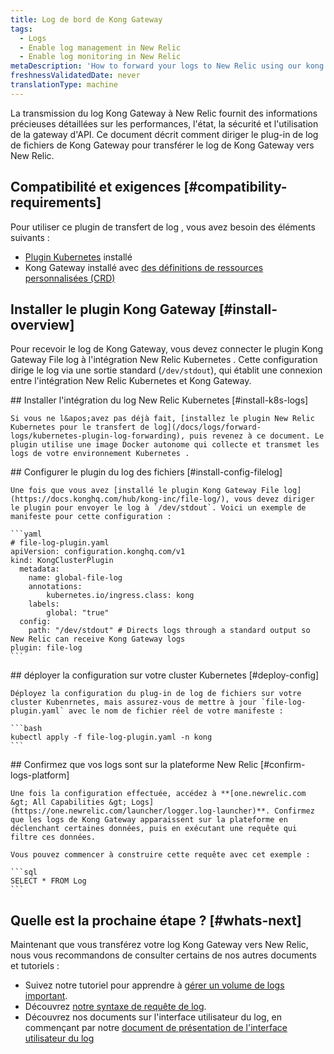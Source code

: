 ```yaml
---
title: Log de bord de Kong Gateway
tags:
  - Logs
  - Enable log management in New Relic
  - Enable log monitoring in New Relic
metaDescription: 'How to forward your logs to New Relic using our kong Gateway file log plugin, so you can use enhanced log management capabilities.'
freshnessValidatedDate: never
translationType: machine
---
```


La transmission du log Kong Gateway à New Relic fournit des informations précieuses détaillées sur les performances, l&apos;état, la sécurité et l&apos;utilisation de la gateway d&apos;API. Ce document décrit comment diriger le plug-in de log de fichiers de Kong Gateway pour transférer le log de Kong Gateway vers New Relic.

## Compatibilité et exigences [#compatibility-requirements]

Pour utiliser ce plugin de transfert de log , vous avez besoin des éléments suivants :

* [Plugin Kubernetes](/docs/logs/forward-logs/kubernetes-plugin-log-forwarding) installé
* Kong Gateway installé avec [des définitions de ressources personnalisées (CRD)](https://docs.konghq.com/kubernetes-ingress-controller/latest/plugins/rate-limiting/#install-the-gateway-apis)

## Installer le plugin Kong Gateway [#install-overview]

Pour recevoir le log de Kong Gateway, vous devez connecter le plugin Kong Gateway File log à l&apos;intégration New Relic Kubernetes . Cette configuration dirige le log via une sortie standard (`/dev/stdout`), qui établit une connexion entre l&apos;intégration New Relic Kubernetes et Kong Gateway.

<Steps>
  <Step>
    ## Installer l&apos;intégration du log New Relic Kubernetes [#install-k8s-logs]

    Si vous ne l&apos;avez pas déjà fait, [installez le plugin New Relic Kubernetes pour le transfert de log](/docs/logs/forward-logs/kubernetes-plugin-log-forwarding), puis revenez à ce document. Le plugin utilise une image Docker autonome qui collecte et transmet les logs de votre environnement Kubernetes .
  </Step>

  <Step>
    ## Configurer le plugin du log des fichiers [#install-config-filelog]

    Une fois que vous avez [installé le plugin Kong Gateway File log](https://docs.konghq.com/hub/kong-inc/file-log/), vous devez diriger le plugin pour envoyer le log à `/dev/stdout`. Voici un exemple de manifeste pour cette configuration :

    ```yaml
    # file-log-plugin.yaml
    apiVersion: configuration.konghq.com/v1
    kind: KongClusterPlugin
      metadata:
        name: global-file-log
        annotations:
            kubernetes.io/ingress.class: kong
        labels:
            global: "true"
      config:
        path: "/dev/stdout" # Directs logs through a standard output so New Relic can receive Kong Gateway logs
    plugin: file-log
    ```
  </Step>

  <Step>
    ## déployer la configuration sur votre cluster Kubernetes [#deploy-config]

    Déployez la configuration du plug-in de log de fichiers sur votre cluster Kubenrnetes, mais assurez-vous de mettre à jour `file-log-plugin.yaml` avec le nom de fichier réel de votre manifeste :

    ```bash
    kubectl apply -f file-log-plugin.yaml -n kong
    ```
  </Step>

  <Step>
    ## Confirmez que vos logs sont sur la plateforme New Relic [#confirm-logs-platform]

    Une fois la configuration effectuée, accédez à **[one.newrelic.com &gt; All Capabilities &gt; Logs](https://one.newrelic.com/launcher/logger.log-launcher)**. Confirmez que les logs de Kong Gateway apparaissent sur la plateforme en déclenchant certaines données, puis en exécutant une requête qui filtre ces données.

    Vous pouvez commencer à construire cette requête avec cet exemple :

    ```sql
    SELECT * FROM Log
    ```
  </Step>
</Steps>

## Quelle est la prochaine étape ? [#whats-next]

Maintenant que vous transférez votre log Kong Gateway vers New Relic, nous vous recommandons de consulter certains de nos autres documents et tutoriels :

* Suivez notre tutoriel pour apprendre à [gérer un volume de logs important](/docs/tutorial-manage-large-log-volume/get-started-managing-large-logs).
* Découvrez [notre syntaxe de requête de log](/docs/logs/ui-data/query-syntax-logs).
* Découvrez nos documents sur l&apos;interface utilisateur du log, en commençant par notre [document de présentation de l&apos;interface utilisateur du log](/docs/logs/ui-data/use-logs-ui)
